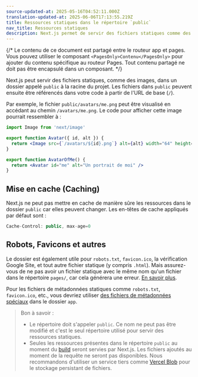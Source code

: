 ```yaml
---
source-updated-at: 2025-05-16T04:52:11.000Z
translation-updated-at: 2025-06-06T17:13:55.219Z
title: Ressources statiques dans le répertoire `public`
nav_title: Ressources statiques
description: Next.js permet de servir des fichiers statiques comme des images dans le répertoire public. Découvrez comment cela fonctionne ici.
---
```


{/* Le contenu de ce document est partagé entre le routeur app et pages. Vous pouvez utiliser le composant `<PagesOnly>Contenu</PagesOnly>` pour ajouter du contenu spécifique au routeur Pages. Tout contenu partagé ne doit pas être encapsulé dans un composant. */}

Next.js peut servir des fichiers statiques, comme des images, dans un dossier appelé `public` à la racine du projet. Les fichiers dans `public` peuvent ensuite être référencés dans votre code à partir de l'URL de base (`/`).

Par exemple, le fichier `public/avatars/me.png` peut être visualisé en accédant au chemin `/avatars/me.png`. Le code pour afficher cette image pourrait ressembler à :

```jsx filename="avatar.js"
import Image from 'next/image'

export function Avatar({ id, alt }) {
  return <Image src={`/avatars/${id}.png`} alt={alt} width="64" height="64" />
}

export function AvatarOfMe() {
  return <Avatar id="me" alt="Un portrait de moi" />
}
```

## Mise en cache (Caching)

Next.js ne peut pas mettre en cache de manière sûre les ressources dans le dossier `public` car elles peuvent changer. Les en-têtes de cache appliqués par défaut sont :

```jsx
Cache-Control: public, max-age=0
```

## Robots, Favicons et autres

<PagesOnly>

Le dossier est également utile pour `robots.txt`, `favicon.ico`, la vérification Google Site, et tout autre fichier statique (y compris `.html`). Mais assurez-vous de ne pas avoir un fichier statique avec le même nom qu'un fichier dans le répertoire `pages/`, car cela générera une erreur. [En savoir plus](/docs/messages/conflicting-public-file-page).

</PagesOnly>

<AppOnly>

Pour les fichiers de métadonnées statiques comme `robots.txt`, `favicon.ico`, etc., vous devriez utiliser [des fichiers de métadonnées spéciaux](/docs/app/api-reference/file-conventions/metadata) dans le dossier `app`.

</AppOnly>

> Bon à savoir :
>
> - Le répertoire doit s'appeler `public`. Ce nom ne peut pas être modifié et c'est le seul répertoire utilisé pour servir des ressources statiques.
> - Seules les ressources présentes dans le répertoire `public` au moment du [build](/docs/app/api-reference/cli/next#next-build-options) seront servies par Next.js. Les fichiers ajoutés au moment de la requête ne seront pas disponibles. Nous recommandons d'utiliser un service tiers comme [Vercel Blob](https://vercel.com/docs/storage/vercel-blob?utm_source=next-site&utm_medium=docs&utm_campaign=next-website) pour le stockage persistant de fichiers.